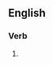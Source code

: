 ==English==

===Verb===
{{head|en|present participle}}

# {{present participle of|overrate|lang=en|nocat=1}}